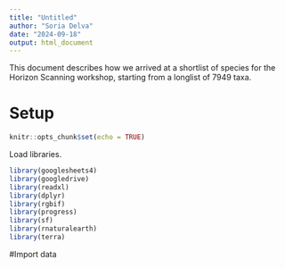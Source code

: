 ```yaml
---
title: "Untitled"
author: "Soria Delva"
date: "2024-09-18"
output: html_document
---
```

This document describes how we arrived at a shortlist of species for the Horizon Scanning workshop, starting from a longlist of 7949 taxa.

# Setup
```r
knitr::opts_chunk$set(echo = TRUE)
```

Load libraries.
```r
library(googlesheets4)
library(googledrive)
library(readxl)
library(dplyr)
library(rgbif)
library(progress)
library(sf)
library(rnaturalearth)
library(terra)
```

#Import data

